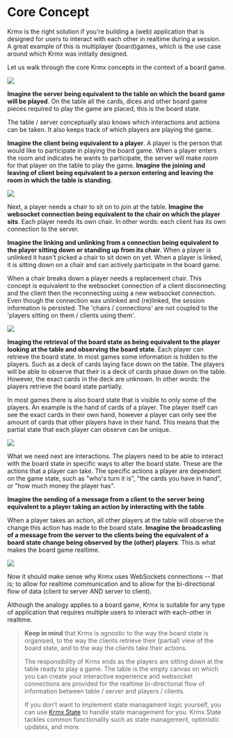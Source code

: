 # Core Concept
Krmx is the right solution if you're building a (web) application that is designed for users to interact with each other in realtime during a session. A great example of this is multiplayer (board)games, which is the use case around which Krmx was initially designed.

Let us walk through the core Krmx concepts in the context of a board game.

<img className='my-8 mx-auto bg-gray-100 rounded' src='/krmx/assets/boardgame-multiplayer-0.png' />

**Imagine the server being equivalent to the table on which the board game will be played**. On the table all the cards, dices and other board game pieces required to play the game are placed, this is the board state.

The table / server conceptually also knows which interactions and actions can be taken. It also keeps track of which players are playing the game.

**Imagine the client being equivalent to a player**. A player is the person that would like to participate in playing the board game. When a player enters the room and indicates he wants to participate, the server will make room for that player on the table to play the game. **Imagine the joining and leaving of client being equivalent to a person entering and leaving the room in which the table is standing**.

<img className='my-8 mx-auto bg-gray-100 rounded' src='/krmx/assets/boardgame-multiplayer-1.png' />

Next, a player needs a chair to sit on to join at the table. **Imagine the websocket connection being equivalent to the chair on which the player sits**. Each player needs its own chair. In other words: each client has its own connection to the server.

**Imagine the linking and unlinking from a connection being equivalent to the player sitting down or standing up from its chair**. When a player is unlinked it hasn't picked a chair to sit down on yet. When a player is linked, it is sitting down on a chair and can actively participate in the board game.

When a chair breaks down a player needs a replacement chair. This concept is equivalent to the websocket connection of a client disconnecting and the client then the reconnecting using a new websocket connection. Even though the connection was unlinked and (re)linked, the session information is persisted. The 'chairs / connections' are not coupled to the 'players sitting on them / clients using them'.

<img className='my-8 mx-auto bg-gray-100 rounded' src='/krmx/assets/boardgame-multiplayer-2.png' />

**Imaging the retrieval of the board state as being equivalent to the player looking at the table and observing the board state**. Each player can retrieve the board state. In most games some information is hidden to the players. Such as a deck of cards laying face down on the table. The players will be able to observe that their is a deck of cards phase down on the table. However, the exact cards in the deck are unknown. In other words: the players retrieve the board state partially.

In most games there is also board state that is visible to only some of the players. An example is the hand of cards of a player. The player itself can see the exact cards in their own hand, however a player can only see the amount of cards that other players have in their hand. This means that the partial state that each player can observe can be unique.

<img className='my-8 mx-auto bg-gray-100 rounded' src='/krmx/assets/boardgame-multiplayer-3.png' />

What we need next are interactions. The players need to be able to interact with the board state in specific ways to alter the board state. These are the actions that a player can take. The specific actions a player are dependent on the game state, such as "who's turn it is", "the cards you have in hand", or "how much money the player has".

**Imagine the sending of a message from a client to the server being equivalent to a player taking an action by interacting with the table**.

When a player takes an action, all other players at the table will observe the change this action has made to the board state. **Imagine the broadcasting of a message from the server to the clients being the equivalent of a board state change being observed by the (other) players**. This is what makes the board game realtime.

<img className='my-8 mx-auto bg-gray-100 rounded' src='/krmx/assets/boardgame-multiplayer-4.png' />

Now it should make sense why Krmx uses WebSockets connections -- that is; to allow for realtime communication and to allow for the bi-directional flow of data (client to server AND server to client).

Although the analogy applies to a board game, Krmx is suitable for any type of application that requires multiple users to interact with each-other in realtime.

> **Keep in mind** that Krmx is agnostic to the way the board state is organised, to the way the clients retrieve their (partial) view of the board state, and to the way the clients take their actions.
>
> The responsibility of Krmx ends as the players are sitting down at the table ready to play a game. The table is the empty canvas on which you can create your interactive experience and websocket connections are provided for the realtime bi-directional flow of information between table / server and players / clients.
>
> If you don't want to implement state managament logic yourself, you can use [Krmx State](/state) to handle state management for you. Krmx State tackles common functionality such as state management, optimistic updates, and more.
